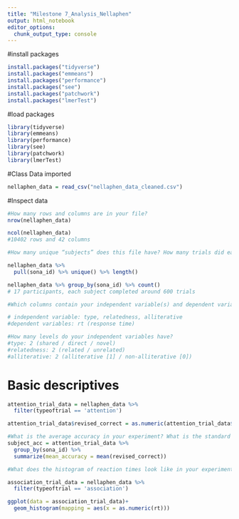 ```yaml
---
title: "Milestone 7_Analysis_Nellaphen"
output: html_notebook
editor_options: 
  chunk_output_type: console
---
```


#install packages
```r
install.packages("tidyverse")
install.packages("emmeans")
install.packages("performance")
install.packages("see")
install.packages("patchwork")
install.packages("lmerTest")
```

#load packages
```r
library(tidyverse)
library(emmeans)
library(performance)
library(see)
library(patchwork)
library(lmerTest)
```

#Class Data imported

```r
nellaphen_data = read_csv("nellaphen_data_cleaned.csv")
```

#Inspect data
```r
#How many rows and columns are in your file?
nrow(nellaphen_data)

ncol(nellaphen_data)
#10402 rows and 42 columns

#How many unique “subjects” does this file have? How many trials did each subject do in this experiment?

nellaphen_data %>%
  pull(sona_id) %>% unique() %>% length()

nellaphen_data %>% group_by(sona_id) %>% count()
# 17 participants, each subject completed around 600 trials

#Which columns contain your independent variable(s) and dependent variable(s)?

# independent variable: type, relatedness, alliterative 
#dependent variables: rt (response time)

#How many levels do your independent variables have?
#type: 2 (shared / direct / novel)
#relatedness: 2 (related / unrelated) 
#alliterative: 2 (alliterative [1] / non-alliterative [0])

```


# Basic descriptives
```r

attention_trial_data = nellaphen_data %>%
  filter(typeoftrial == 'attention')

attention_trial_data$revised_correct = as.numeric(attention_trial_data$revised_correct)

#What is the average accuracy in your experiment? What is the standard deviation of the accuracy?
subject_acc = attention_trial_data %>%
  group_by(sona_id) %>%
  summarize(mean_accuracy = mean(revised_correct))

```

```r
#What does the histogram of reaction times look like in your experiment for the critical trials?

association_trial_data = nellaphen_data %>%
  filter(typeoftrial == 'association')

ggplot(data = association_trial_data)+
  geom_histogram(mapping = aes(x = as.numeric(rt)))


```


